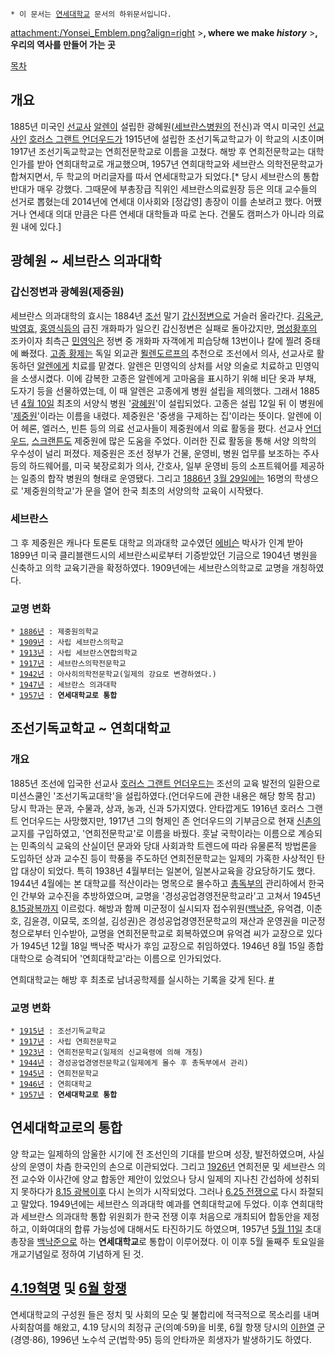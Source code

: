  * 이 문서는 [[연세대학교]] 문서의 하위문서입니다.

attachment:/Yonsei_Emblem.png?align=right
>'''{{{#0000FF YONSEI}}}, where we make ''history'' '''
>'''{{{#0000FF 연세}}}, 우리의 역사를 만들어 가는 곳'''

[[목차]]
== 개요 ==
1885년 미국인 [[선교사]] [[알렌]]이 설립한 광혜원([[세브란스병원]]의 전신)과 역시 미국인 [[선교사]]인 [[호러스 그랜트 언더우드]]가 1915년에 설립한 조선기독교학교가 이 학교의 시초이며 1917년 조선기독교학교는 연희전문학교로 이름을 고쳤다. 해방 후 연희전문학교는 대학 인가를 받아 연희대학교로 개교했으며, 1957년 연희대학교와 세브란스 의학전문학교가 합쳐지면서, 두 학교의 머리글자를 따서 연세대학교가 되었다.[* 당시 세브란스의 통합 반대가 매우 강했다. 그때문에 부총장급 직위인 세브란스의료원장 등은 의대 교수들의 선거로 뽑혔는데 2014년에 연세대 이사회와 [정갑영] 총장이 이를 손보려고 했다. 어쨌거나 연세대 의대 만큼은 다른 연세대 대학들과 따로 논다. 건물도 캠퍼스가 아니라 의료원 내에 있다.]

== 광혜원 ~ 세브란스 의과대학 ==

=== 갑신정변과 광혜원(제중원) ===
세브란스 의과대학의 효시는 1884년 [[조선]] 말기 [[갑신정변]]으로 거슬러 올라간다. [[김옥균]], [[박영효]], [[홍영식]]등의 급진 개화파가 일으킨 갑신정변은 실패로 돌아갔지만, [[명성황후]]의 조카이자 최측근 [[민영익]]은 정변 중 개화파 자객에게 피습당해 13번이나 칼에 찔려 중태에 빠졌다. [[고종(조선)|고종 황제]]는 독일 외교관 [[묄렌도르프]]의 추천으로 조선에서 의사, 선교사로 활동하던 [[호러스 뉴턴 알렌|알렌]]에게 치료를 맡겼다. 알렌은 민영익의 상처를 서양 의술로 치료하고 민영익을 소생시켰다. 이에 감복한 고종은 알렌에게 고마움을 표시하기 위해 비단 옷과 부채, 도자기 등을 선물하였는데, 이 때 알렌은 고종에게 병원 설립을 제의했다. 그래서 1885년 [[4월 10일]] 최초의 서양식 병원 '[[광혜원]]'이 설립되었다. 고종은 설립 12일 뒤 이 병원에 '[[제중원]]'이라는 이름을 내렸다. 제중원은 '중생을 구제하는 집'이라는 뜻이다. 알렌에 이어 헤론, 엘러스, 빈튼 등의 의료 선교사들이 제중원에서 의료 활동을 폈다. 선교사 [[언더우드]], [[스크랜튼]]도 제중원에 많은 도움을 주었다. 이러한 진료 활동을 통해 서양 의학의 우수성이 널리 퍼졌다. 제중원은 조선 정부가 건물, 운영비, 병원 업무를 보조하는 주사 등의 하드웨어를, 미국 북장로회가 의사, 간호사, 일부 운영비 등의 소프트웨어를 제공하는 일종의 합작 병원의 형태로 운영됐다. 그리고 [[1886년]] [[3월 29일]]에는 16명의 학생으로 '제중원의학교'가 문을 열어 한국 최초의 서양의학 교육이 시작됐다.

=== 세브란스 ===
그 후 제중원은 캐나다 토론토 대학교 의과대학 교수였던 [[에비슨]] 박사가 인계 받아 1899년 미국 클리블랜드시의 세브란스씨로부터 기증받았던 기금으로 1904년 병원을 신축하고 의학 교육기관을 확정하였다. 1909년에는 세브란스의학교로 교명을 개칭하였다.

=== 교명 변화 ===
 * [[1886년]] : 제중원의학교
 * [[1909년]] : 사립 세브란스의학교
 * [[1913년]] : 사립 세브란스연합의학교
 * [[1917년]] : 세브란스의학전문학교
 * [[1942년]] : 아사히의학전문학교(일제의 강요로 변경하였다.)
 * [[1947년]] : 세브란스 의과대학
 * [[1957년]] : '''연세대학교로 통합'''

== 조선기독교학교 ~ 연희대학교 ==
=== 개요 ===
1885년 조선에 입국한 선교사 [[호러스 그랜트 언더우드]]는 조선의 교육 발전의 일환으로 미션스쿨인 '조선기독교대학'을 설립하였다.(언더우드에 관한 내용은 해당 항목 참고) 당시 학과는 문과, 수물과, 상과, 농과, 신과 5가지였다. 안타깝게도 1916년 호러스 그랜트 언더우드는 사망했지만, 1917년 그의 형제인 존 언더우드의 기부금으로 현재 [[신촌]]의 교지를 구입하였고, '연희전문학교'로 이름을 바꿨다. 훗날 국학이라는 이름으로 계승되는 민족의식 교육의 산실이던 문과와 당대 사회과학 트렌드에 따라 유물론적 방법론을 도입하던 상과 교수진 등이 학풍을 주도하던 연희전문학교는 일제의 가혹한 사상적인 탄압 대상이 되었다. 특히 1938년 4월부터는 일본어, 일본사교육을 강요당하기도 했다. 1944년 4월에는 본 대학교를 적산이라는 명목으로 몰수하고 [[조선총독부|총독부]]의 관리하에서 한국인 간부와 교수진을 추방하였으며, 교명을 '경성공업경영전문학교라'고 고쳐서 1945년 [[8.15광복]]까지 이르렀다. 해방과 함께 미군정이 실시되자 접수위원([[백낙준]], 유억겸, 이춘호, 김윤경, 이묘묵, 조의설, 김성권)은 경성공업경영전문학교의 재산과 운영권을 미군정청으로부터 인수받아, 교명을 연희전문학교로 회복하였으며 유억겸 씨가 교장으로 있다가 1945년 12월 18일 백낙준 박사가 후임 교장으로 취임하였다. 1946년 8월 15일 종합대학으로 승격되어 '연희대학교'라는 이름으로 인가되었다.

연희대학교는 해방 후 최초로 남녀공학제를 실시하는 기록을 갖게 된다. [http://www.unn.net/ColumnIssue/Univ50Detail.asp?idx=9&n4_page=1&n1_category=1 #]
=== 교명 변화 ===
 * [[1915년]] : 조선기독교학교
 * [[1917년]] : 사립 연희전문학교
 * [[1923년]] : 연희전문학교(일제의 신교육령에 의해 개칭)
 * [[1944년]] : 경성공업경영전문학교(일제에게 몰수 후 총독부에서 관리)
 * [[1945년]] : 연희전문학교
 * [[1946년]] : 연희대학교
 * [[1957년]] : '''연세대학교로 통합'''

== 연세대학교로의 통합 ==
양 학교는 일제하의 암울한 시기에 전 조선인의 기대를 받으며 성장, 발전하였으며, 사실상의 운영이 차츰 한국인의 손으로 이관되었다. 그리고 [[1926년]] 연희전문 및 세브란스 의전 교수와 이사간에 양교 합동안 제안이 있었으나 당시 일제의 지나친 간섭하에 성취되지 못하다가 [[8.15 광복]]이후 다시 논의가 시작되었다. 그러나 [[6.25 전쟁]]으로 다시 좌절되고 말았다. 1949년에는 세브란스 의과대학 예과를 연희대학교에 두었다. 이후 연희대학과 세브란스 의과대학 통합 위원회가 한국 전쟁 이후 처음으로 개최되어 합동안을 제정하고, 이화여대의 합류 가능성에 대해서도 타진하기도 하였으며, 1957년 [[5월 11일]] 초대 총장을 [[백낙준]]으로 하는 '''연세대학교'''로 통합이 이루어졌다. 이 이후 5월 둘째주 토요일을 개교기념일로 정하여 기념하게 된 것.
== [[4.19혁명]] 및 [[6월 항쟁]] ==
연세대학교의 구성원 들은 정치 및 사회의 모순 및 불합리에 적극적으로 목소리를 내며 사회참여를 해왔고, 4.19 당시의 최정규 군(의예·59)을 비롯, 6월 항쟁 당시의 [[이한열]] 군(경영·86), 1996년 노수석 군(법학·95) 등의 안타까운 희생자가 발생하기도 하였다.
